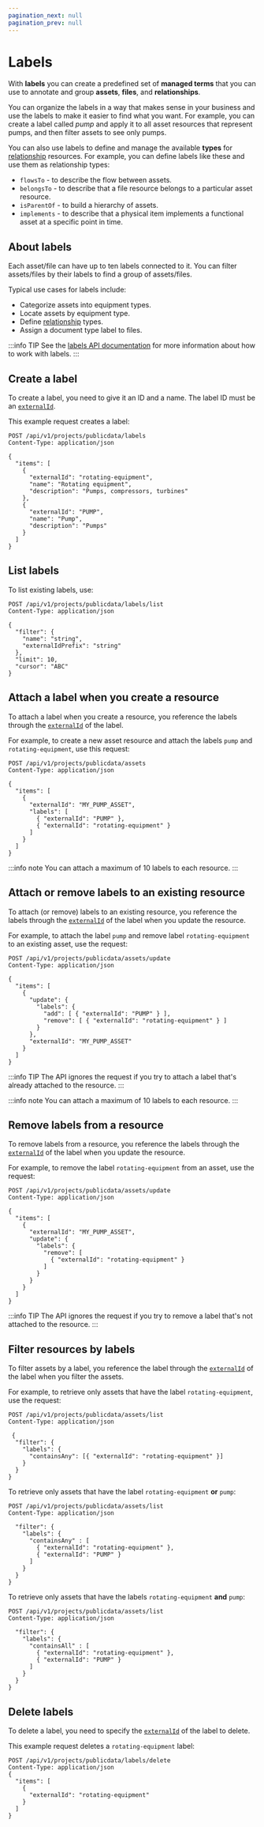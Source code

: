 ```yaml
---
pagination_next: null
pagination_prev: null
---
```


# Labels

<!--What are Labels?  Generic overview information-->

With **labels** you can create a predefined set of **managed terms** that you can use to annotate and group **assets**, **files**, and **relationships**.

You can organize the labels in a way that makes sense in your business and use the labels to make it easier to find what you want. For example, you can create a label called _pump_ and apply it to all asset resources that represent pumps, and then filter assets to see only pumps.

You can also use labels to define and manage the available **types** for [relationship](relationships.md) resources. For example, you can define labels like these and use them as relationship types:

- `flowsTo` - to describe the flow between assets.
- `belongsTo` - to describe that a file resource belongs to a particular asset resource.
- `isParentOf` - to build a hierarchy of assets.
- `implements` - to describe that a physical item implements a functional asset at a specific point in time.

## About labels

<!--What can I do with Labels?  -->

Each asset/file can have up to ten labels connected to it. You can filter assets/files by their labels to find a group of assets/files.

Typical use cases for labels include:

- Categorize assets into equipment types.
- Locate assets by equipment type.
- Define [relationship](relationships.md) types.
- Assign a document type label to files.

:::info TIP
See the [labels API documentation](/api#tag/Labels) for more information about how to work with labels.
:::

<!--Add examples to support and illustrate the concepts above -->

## Create a label

To create a label, you need to give it an ID and a name. The label ID must be an [`externalId`](../external_id.md).

This example request creates a label:

```http
POST /api/v1/projects/publicdata/labels
Content-Type: application/json

{
  "items": [
    {
      "externalId": "rotating-equipment",
      "name": "Rotating equipment",
      "description": "Pumps, compressors, turbines"
    },
    {
      "externalId": "PUMP",
      "name": "Pump",
      "description": "Pumps"
    }
  ]
}
```

## List labels

To list existing labels, use:

```http
POST /api/v1/projects/publicdata/labels/list
Content-Type: application/json

{
  "filter": {
    "name": "string",
    "externalIdPrefix": "string"
  },
  "limit": 10,
  "cursor": "ABC"
}
```

## Attach a label when you create a resource

To attach a label when you create a resource, you reference the labels through the [`externalId`](../external_id.md) of the label.

For example, to create a new asset resource and attach the labels `pump` and `rotating-equipment`, use this request:

```http
POST /api/v1/projects/publicdata/assets
Content-Type: application/json

{
  "items": [
    {
      "externalId": "MY_PUMP_ASSET",
      "labels": [
        { "externalId": "PUMP" },
        { "externalId": "rotating-equipment" }
      ]
    }
  ]
}
```

:::info note
You can attach a maximum of 10 labels to each resource.
:::

## Attach or remove labels to an existing resource

To attach (or remove) labels to an existing resource, you reference the labels through the [`externalId`](../external_id.md) of the label when you update the resource.

For example, to attach the label `pump` and remove label `rotating-equipment` to an existing asset, use the request:

```http
POST /api/v1/projects/publicdata/assets/update
Content-Type: application/json

{
  "items": [
    {
      "update": {
        "labels": {
          "add": [ { "externalId": "PUMP" } ],
          "remove": [ { "externalId": "rotating-equipment" } ]
        }
      },
      "externalId": "MY_PUMP_ASSET"
    }
  ]
}
```

:::info TIP
The API ignores the request if you try to attach a label that's already attached to the resource.
:::

:::info note
You can attach a maximum of 10 labels to each resource.
:::

## Remove labels from a resource

To remove labels from a resource, you reference the labels through the [`externalId`](../external_id.md) of the label when you update the resource.

For example, to remove the label `rotating-equipment` from an asset, use the request:

```http
POST /api/v1/projects/publicdata/assets/update
Content-Type: application/json

{
  "items": [
    {
      "externalId": "MY_PUMP_ASSET",
      "update": {
        "labels": {
          "remove": [
            { "externalId": "rotating-equipment" }
          ]
        }
      }
    }
  ]
}
```

:::info TIP
The API ignores the request if you try to remove a label that's not attached to the resource.
:::

## Filter resources by labels

To filter assets by a label, you reference the label through the [`externalId`](../external_id.md) of the label when you filter the assets.

For example, to retrieve only assets that have the label `rotating-equipment`, use the request:

```http
POST /api/v1/projects/publicdata/assets/list
Content-Type: application/json

 {
  "filter": {
    "labels": {
      "containsAny": [{ "externalId": "rotating-equipment" }]
    }
  }
}
```

To retrieve only assets that have the label `rotating-equipment` **or** `pump`:

```http
POST /api/v1/projects/publicdata/assets/list
Content-Type: application/json

  "filter": {
    "labels": {
      "containsAny" : [
        { "externalId": "rotating-equipment" },
        { "externalId": "PUMP" }
      ]
    }
  }
}
```

To retrieve only assets that have the labels `rotating-equipment` **and** `pump`:

```http
POST /api/v1/projects/publicdata/assets/list
Content-Type: application/json

  "filter": {
    "labels": {
      "containsAll" : [
        { "externalId": "rotating-equipment" },
        { "externalId": "PUMP" }
      ]
    }
  }
}
```

## Delete labels

To delete a label, you need to specify the [`externalId`](../external_id.md) of the label to delete.

This example request deletes a `rotating-equipment` label:

```http
POST /api/v1/projects/publicdata/labels/delete
Content-Type: application/json
{
  "items": [
    {
      "externalId": "rotating-equipment"
    }
  ]
}
```
